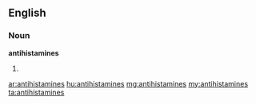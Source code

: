 ==English==

===Noun===
'''antihistamines'''

# {{plural of|[[antihistamine]]}}

[[ar:antihistamines]]
[[hu:antihistamines]]
[[mg:antihistamines]]
[[my:antihistamines]]
[[ta:antihistamines]]